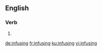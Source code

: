 ==English==

===Verb===
{{head|en|present participle}}

# {{present participle of|infuse|lang=en}}

[[de:infusing]]
[[fr:infusing]]
[[ku:infusing]]
[[vi:infusing]]